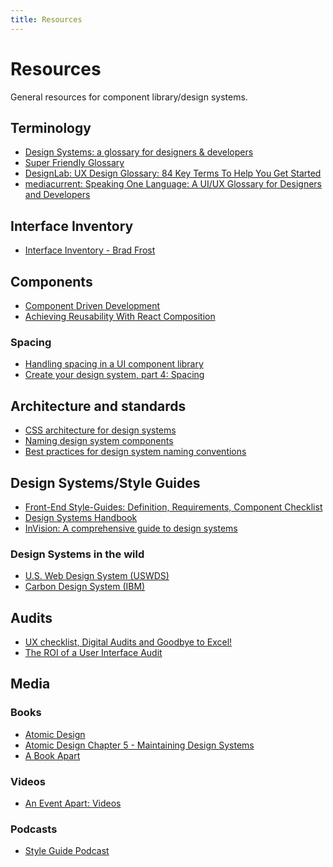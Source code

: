 ```yaml
---
title: Resources
---
```


# Resources

General resources for component library/design systems.

## Terminology

- [Design Systems: a glossary for designers & developers](https://uxplanet.org/design-systems-a-glossary-for-designers-developers-9dffd996d386)
- [Super Friendly Glossary](https://superfriendlydesign.systems/glossary/)
- [DesignLab: UX Design Glossary: 84 Key Terms To Help You Get Started](https://trydesignlab.com/blog/ux-design-glossary-key-terms-getting-started/)
- [mediacurrent: Speaking One Language: A UI/UX Glossary for Designers and Developers](https://www.mediacurrent.com/blog/speaking-one-language-uiux-glossary-designers-and-developers/)

## Interface Inventory

- [Interface Inventory - Brad Frost](https://bradfrost.com/blog/post/interface-inventory/)

## Components

- [Component Driven Development](https://www.componentdriven.org/)
- [Achieving Reusability With React Composition](https://formidable.com/blog/2021/react-composition/)

### Spacing

- [Handling spacing in a UI component library](https://medium.com/fed-or-dead/handling-spacing-in-a-ui-component-library-70f3b22ec89)
- [Create your design system, part 4: Spacing](https://medium.com/codyhouse/create-your-design-system-part-4-spacing-895c9213e2b9)

## Architecture and standards

- [CSS architecture for design systems](https://bradfrost.com/blog/post/css-architecture-for-design-systems/)
- [Naming design system components](https://uxdesign.cc/naming-design-systems-components-dd4fddcec5c2)
- [Best practices for design system naming conventions](https://www.invisionapp.com/inside-design/naming-conventions/)

## Design Systems/Style Guides

- [Front-End Style-Guides: Definition, Requirements, Component Checklist](https://www.nngroup.com/articles/front-end-style-guides/)
- [Design Systems Handbook](https://www.designbetter.co/design-systems-handbook/introducing-design-systems)
- [InVision: A comprehensive guide to design systems](https://www.invisionapp.com/inside-design/guide-to-design-systems/)

### Design Systems in the wild

- [U.S. Web Design System (USWDS)](https://designsystem.digital.gov/)
- [Carbon Design System (IBM)](https://www.carbondesignsystem.com/components/overview/)

## Audits

- [UX checklist, Digital Audits and Goodbye to Excel!](https://medium.com/@christopherpeterson/free-usability-checklist-digital-audits-and-goodbye-to-excel-5307b12c5ac0)
- [The ROI of a User Interface Audit](https://www.punchkick.com/user-research/user-interface/2019/03/07/ui-audit-roi)

## Media

### Books

- [Atomic Design](https://atomicdesign.bradfrost.com/table-of-contents/)
- [Atomic Design Chapter 5 - Maintaining Design Systems](https://atomicdesign.bradfrost.com/chapter-5/)
- [A Book Apart](https://abookapart.com/)

### Videos

- [An Event Apart: Videos](https://aneventapart.com/news/videos)

### Podcasts

- [Style Guide Podcast](http://styleguides.io/podcast/)
